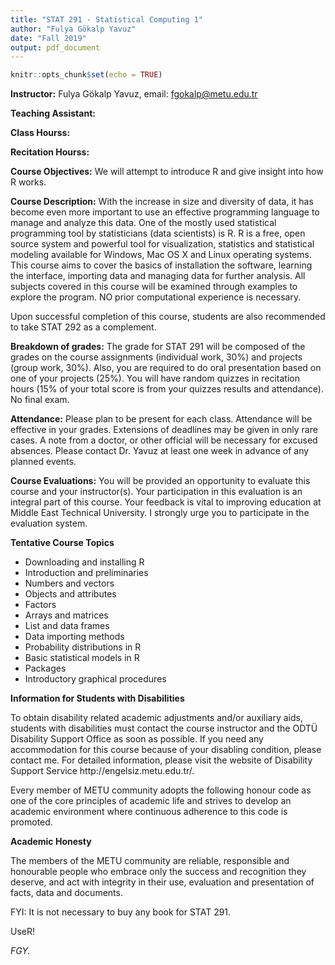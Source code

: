 ```yaml
---
title: "STAT 291 - Statistical Computing 1"
author: "Fulya Gökalp Yavuz"
date: "Fall 2019"
output: pdf_document
---
```


```r
knitr::opts_chunk$set(echo = TRUE)
```

**Instructor:** Fulya Gökalp Yavuz, email: <fgokalp@metu.edu.tr>

**Teaching Assistant:** 

**Class Hourss:** 

**Recitation Hourss:**

**Course Objectives:** We will attempt to introduce R and give insight into how R works. 

**Course Description:** With the increase in size and diversity of data, it has become even more important to use an effective programming language to manage and analyze this data. One of the mostly used statistical programming tool by statisticians (data scientists) is R. R is a free, open source system and powerful tool for visualization, statistics and statistical modeling available for Windows, Mac OS X and Linux operating systems. This course aims to cover the basics of installation the software, learning the interface, importing data and managing data for further analysis. All subjects covered in this course will be examined through examples to explore the program. NO prior computational experience is necessary. 

Upon successful completion of this course, students are also recommended to take STAT 292 as a complement.

**Breakdown of grades:** The grade for STAT 291 will be composed of the grades on the course assignments (individual work, 30%) and projects (group work, 30%). Also, you are required to do oral presentation based on one of your projects (25%). You will have random quizzes in recitation hours (15% of your total score is from your quizzes results and attendance). No final exam. 

**Attendance:** Please plan to be present for each class. Attendance will be effective in your grades. Extensions of deadlines may be given in only rare cases. A note from a doctor, or other official will be necessary for excused absences. Please contact Dr. Yavuz at least one week in advance of any planned events. 

**Course Evaluations:**  You will be provided an opportunity to evaluate this course and your instructor(s). Your participation in this evaluation is an integral part of this course. Your feedback is vital to improving education at Middle East Technical University. I strongly urge you to participate in the evaluation system.

**Tentative Course Topics** 

* Downloading and installing R
* Introduction and preliminaries
* Numbers and vectors
* Objects and attributes
* Factors
* Arrays and matrices
* List and data frames
* Data importing methods
* Probability distributions in R
* Basic statistical models in R
* Packages
* Introductory graphical procedures

**Information for Students with Disabilities**

To obtain disability related academic adjustments and/or auxiliary aids, students with disabilities must contact the course instructor and the ODTÜ Disability Support Office as soon as possible. If you need any accommodation for this course because of your disabling condition, please contact me. For detailed information, please visit the website of Disability Support Service http://engelsiz.metu.edu.tr/. 

Every member of METU community adopts the following honour code as one of the core principles of academic life and strives to develop an academic environment where continuous adherence to this code is promoted.

**Academic Honesty** 

The members of the METU community are reliable, responsible and honourable people who embrace only the success and recognition they deserve, and act with integrity in their use, evaluation and presentation of facts, data and documents.

FYI: It is not necessary to buy any book for STAT 291.

UseR!

*FGY.*